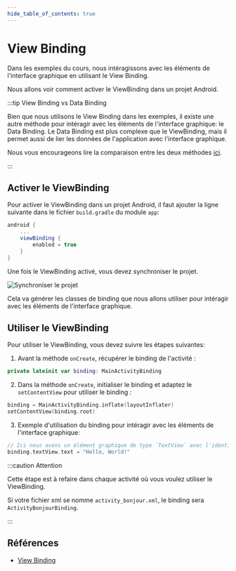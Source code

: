 ```yaml
---
hide_table_of_contents: true
---
```


# View Binding

Dans les exemples du cours, nous intéragissons avec les éléments de l'interface graphique en utilisant le View Binding.

Nous allons voir comment activer le ViewBinding dans un projet Android.

:::tip View Binding vs Data Binding

Bien que nous utilisons le View Binding dans les exemples, il existe une autre méthode pour intéragir avec les éléments de l'interface graphique: le Data Binding.
Le Data Binding est plus complexe que le ViewBinding, mais il permet aussi de lier les données de l'application avec l'interface graphique.

Nous vous encourageons lire la comparaison entre les deux méthodes [ici](https://developer.android.com/topic/libraries/view-binding?hl=fr#data-binding).

:::

## Activer le ViewBinding

Pour activer le ViewBinding dans un projet Android, il faut ajouter la ligne suivante dans le fichier `build.gradle` du module `app`:

```gradle
android {
    ...
    viewBinding {
        enabled = true
    }
}
```

Une fois le ViewBinding activé, vous devez synchroniser le projet.

![Synchroniser le projet](./_view-binding/sync.png)

Cela va générer les classes de binding que nous allons utiliser pour intéragir avec les éléments de l'interface graphique.

## Utiliser le ViewBinding

Pour utiliser le ViewBinding, vous devez suivre les étapes suivantes:

1. Avant la méthode `onCreate`, récupérer le binding de l'activité :


```kotlin
private lateinit var binding: MainActivityBinding
```

2. Dans la méthode `onCreate`, initialiser le binding et adaptez le `setContentView` pour utiliser le binding :

```kotlin
binding = MainActivityBinding.inflate(layoutInflater)
setContentView(binding.root)
```

3. Exemple d'utilisation du binding pour intéragir avec les éléments de l'interface graphique:


```kotlin
// Ici nous avons un élément graphique de type `TextView` avec l'identifiant `textView` qui est dans le fichier de layout `activity_main.xml`.
binding.textView.text = "Hello, World!"
```

:::caution Attention

Cette étape est à refaire dans chaque activité où vous voulez utiliser le ViewBinding.

Si votre fichier xml se nomme `activity_bonjour.xml`, le binding sera `ActivityBonjourBinding`.

:::


## Références

- [View Binding](https://developer.android.com/topic/libraries/view-binding?hl=fr)
